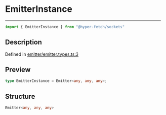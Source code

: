 

# EmitterInstance

<div class="api-docs__separator" data-reactroot="">

---

</div><div class="api-docs__import" data-reactroot="">

```ts
import { EmitterInstance } from "@hyper-fetch/sockets"
```

</div><div class="api-docs__section">

## Description

</div><div class="api-docs__description"><span class="api-docs__do-not-parse">



</span></div><p class="api-docs__definition">

Defined in [emitter/emitter.types.ts:3](https://github.com/BetterTyped/hyper-fetch/blob/3f01c37e/packages/sockets/src/emitter/emitter.types.ts#L3)

</p><div class="api-docs__section">

## Preview

</div><div class="api-docs__preview type single">

```ts
type EmitterInstance = Emitter<any, any, any>;
```

</div><div class="api-docs__section">

## Structure

</div><div class="api-docs__returns">

```ts
Emitter<any, any, any>
```

</div>
